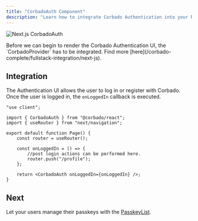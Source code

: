 ```yaml
---
title: "CorbadoAuth Component"
description: "Learn how to integrate Corbado Authentication into your Next.js application."
---
```



![Next.js CorbadoAuth](/images/frontend-integration/ui-components/corbado-auth/corbadoauth-component-dark.webp)

<Warning>
    Before we can begin to render the Corbado Authentication UI, the `CorbadoProvider` has to be integrated.
    Find more [here](/corbado-complete/fullstack-integration/next-js).
</Warning>

## Integration

The Authentication UI allows the user to log in or register with Corbado.
Once the user is logged in, the `onLoggedIn` callback is executed.

```tsx app/auth/page.tsx
"use client";

import { CorbadoAuth } from "@corbado/react";
import { useRouter } from "next/navigation";

export default function Page() {
    const router = useRouter();

    const onLoggedIn = () => {
        //post login actions can be performed here.
        router.push("/profile");
    };

    return <CorbadoAuth onLoggedIn={onLoggedIn} />;
}
```

<StylingTranslationCards />

## Next

Let your users manage their passkeys with the [PasskeyList](/corbado-complete/fullstack-integration/next-js/passkeylist).